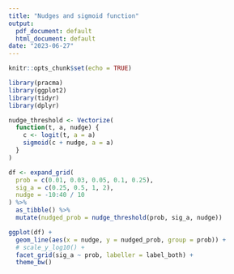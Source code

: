 ```yaml
---
title: "Nudges and sigmoid function"
output:
  pdf_document: default
  html_document: default
date: "2023-06-27"
---
```


```r
knitr::opts_chunk$set(echo = TRUE)
```

```r
library(pracma)
library(ggplot2)
library(tidyr)
library(dplyr)
```

```r
nudge_threshold <- Vectorize(
  function(t, a, nudge) {
    c <- logit(t, a = a)
    sigmoid(c + nudge, a = a)
  }
)
```

```r
df <- expand_grid(
  prob = c(0.01, 0.03, 0.05, 0.1, 0.25),
  sig_a = c(0.25, 0.5, 1, 2),
  nudge = -10:40 / 10
) %>%
  as_tibble() %>%
  mutate(nudged_prob = nudge_threshold(prob, sig_a, nudge))
```


```r
ggplot(df) +
  geom_line(aes(x = nudge, y = nudged_prob, group = prob)) + 
  # scale_y_log10() + 
  facet_grid(sig_a ~ prob, labeller = label_both) + 
  theme_bw()
```